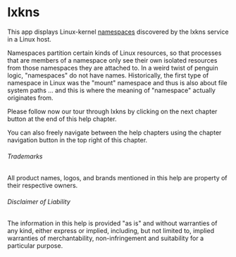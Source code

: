 # lxkns

This app displays Linux-kernel
[namespaces](https://man7.org/linux/man-pages/man7/namespaces.7.html) discovered
by the lxkns service in a Linux host.

Namespaces partition certain kinds of Linux resources, so that processes that
are members of a namespace only see their own isolated resources from those
namespaces they are attached to. In a weird twist of penguin logic, "namespaces"
do not have names. Historically, the first type of namespace in Linux was the
"mount" namespace and thus is also about file system paths ... and this is where
the meaning of "namespace" actually originates from.


Please follow now our tour through lxkns by clicking on the next chapter button
at the end of this help chapter.

You can also freely navigate between the help chapters using the chapter
navigation button in the top right of this chapter.

###### Trademarks

All product names, logos, and brands mentioned in this help are property of
their respective owners.

###### Disclaimer of Liability

The information in this help is provided "as is" and without warranties of any
kind, either express or implied, including, but not limited to, implied
warranties of merchantability, non-infringement and suitability for a particular
purpose.
